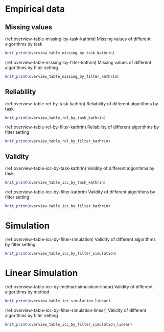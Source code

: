 # Empirical data
## Missing values
(ref:overview-table-missing-by-task-kathrin) Missing values of different algorithms by task
```r
knit_print(overview_table_missing_by_task_kathrin)
```

(ref:overview-table-missing-by-filter-kathrin) Missing values of different algorithms by filter setting
```r
knit_print(overview_table_missing_by_filter_kathrin)
```

## Reliability
(ref:overview-table-rel-by-task-kathrin) Reliability of different algorithms by task
```r
knit_print(overview_table_rel_by_task_kathrin)
```

(ref:overview-table-rel-by-filter-kathrin) Reliability of different algorithms by filter setting
```r
knit_print(overview_table_rel_by_filter_kathrin)
```

## Validity
(ref:overview-table-icc-by-task-kathrin) Validity of different algorithms by task
```r
knit_print(overview_table_icc_by_task_kathrin)
```

(ref:overview-table-icc-by-filter-kathrin) Validity of different algorithms by filter setting
```r
knit_print(overview_table_icc_by_filter_kathrin)
```

# Simulation
(ref:overview-table-icc-by-filter-simulation) Validity of different algorithms by filter setting
```r
knit_print(overview_table_icc_by_filter_simulation)
```

# Linear Simulation
(ref:overview-table-icc-by-method-simulation-linear) Validity of different algorithms by method
```r
knit_print(overview_table_icc_simulation_linear)
```

(ref:overview-table-icc-by-filter-simulation-linear) Validity of different algorithms by filter setting
```r
knit_print(overview_table_icc_by_filter_simulation_linear)
```